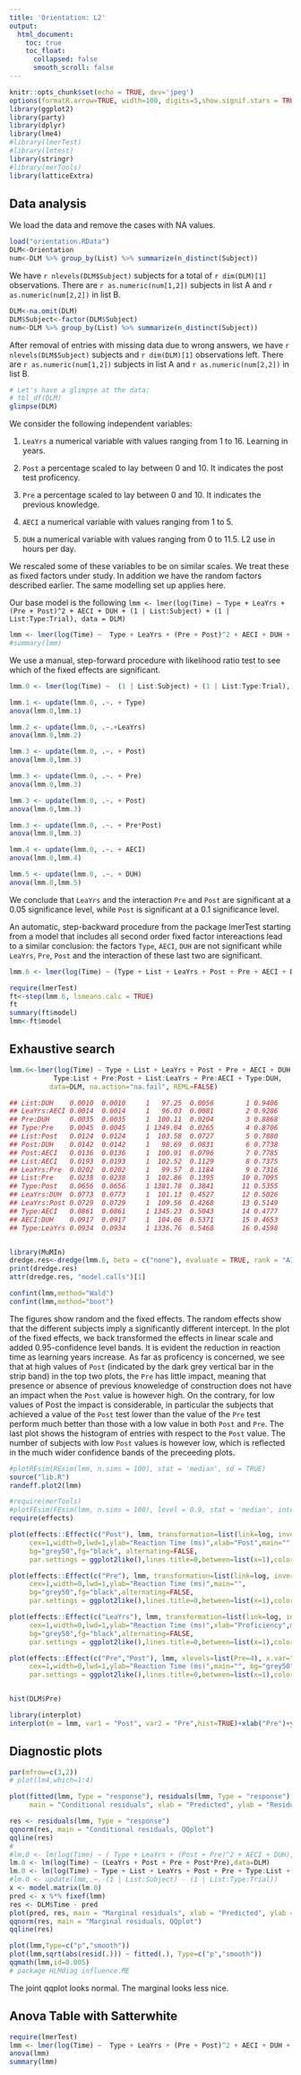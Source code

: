 ```yaml
---
title: 'Orientation: L2'
output:
  html_document:
    toc: true
    toc_float:
      collapsed: false
      smooth_scroll: false
---
```


<!--
Subject -> Subject
Type -> Type
Trial -> Trial
LeaYrs + 
Post <- Post
Pre + 
AECI <- ML2 
DUH
-->

```r
knitr::opts_chunk$set(echo = TRUE, dev='jpeg')
options(formatR.arrow=TRUE, width=100, digits=5,show.signif.stars = TRUE)
library(ggplot2)
library(party)
library(dplyr)
library(lme4)
#library(lmerTest)
#library(lmtest)
library(stringr)
#library(merTools)
library(latticeExtra)
```

## Data analysis

We load the data and remove the cases with NA values.
```r
load("orientation.RData")
DLM<-Orientation
num<-DLM %>% group_by(List) %>% summarize(n_distinct(Subject))
```

We have `r nlevels(DLM$Subject)` subjects for a total of `r dim(DLM)[1]` observations. There are `r as.numeric(num[1,2])` subjects in list A and  `r as.numeric(num[2,2])` in list B.

```r
DLM<-na.omit(DLM)
DLM$Subject<-factor(DLM$Subject)
num<-DLM %>% group_by(List) %>% summarize(n_distinct(Subject))
```

After removal of entries with missing data due to wrong answers, we have `r nlevels(DLM$Subject)` subjects and `r dim(DLM)[1]` observations left. There are `r as.numeric(num[1,2])` subjects in list A and  `r as.numeric(num[2,2])` in list B.

```r
# Let's have a glimpse at the data:
# tbl_df(DLM)
glimpse(DLM)
```


<!--We removed the subjects that had `Post` or `Post2` smaller than 75%. -->

We consider the following independent variables:

1. `LeaYrs` a numerical variable with values ranging from 1 to 16. Learning in years.

2. `Post` a percentage scaled to lay between 0 and 10. It indicates the post test proficency. 

3. `Pre` a percentage scaled to lay between 0 and 10. It indicates the previous knowledge.
<!--- `RPV`  a numerical variable with values ranging from 1 to 4.5.-->
<!--- `AMGE`  a numerical variable with values ranging from 1 to 5.-->

4. `AECI`  a numerical variable with values ranging from 1 to 5.

5. `DUH`  a numerical variable with values ranging from 0 to 11.5. L2 use in hours per day.

We rescaled some of these variables to be on similar scales. We treat these as fixed factors under study. In addition we have the random factors described earlier. The same modelling set up applies here. 

Our base model is the following
`lmm <- lmer(log(Time) ~ Type + LeaYrs + (Pre + Post)^2 + AECI + DUH + (1 | List:Subject) + (1 | List:Type:Trial), data = DLM)`

```r
lmm <- lmer(log(Time) ~  Type + LeaYrs + (Pre + Post)^2 + AECI + DUH + (1 | List:Subject) + (1 | List:Type:Trial), data = DLM, REML=FALSE)
#summary(lmm)
```

We use a  manual, step-forward procedure with likelihood ratio test to see which of the fixed effects are significant.


```r
lmm.0 <- lmer(log(Time) ~  (1 | List:Subject) + (1 | List:Type:Trial), data = DLM)

lmm.1 <- update(lmm.0, .~. + Type)
anova(lmm.0,lmm.1)

lmm.2 <- update(lmm.0, .~.+LeaYrs)
anova(lmm.0,lmm.2)

lmm.3 <- update(lmm.0, .~. + Post) 
anova(lmm.0,lmm.3)

lmm.3 <- update(lmm.0, .~. + Pre) 
anova(lmm.0,lmm.3)

lmm.3 <- update(lmm.0, .~. + Post) 
anova(lmm.0,lmm.3)

lmm.3 <- update(lmm.0, .~. + Pre*Post) 
anova(lmm.0,lmm.3)

lmm.4 <- update(lmm.0, .~. + AECI)
anova(lmm.0,lmm.4)

lmm.5 <- update(lmm.0, .~. + DUH)
anova(lmm.0,lmm.5)
```

We conclude that `LeaYrs` and the interaction `Pre` and `Post` are significant at a 0.05 significance level, while `Post` is significant at a 0.1 significance level.

An automatic, step-backward procedure from the package lmerTest starting from a model that includes all second order fixed factor intereactions lead to a similar conclusion: the factors `Type`, `AECI`, `DUH` are not significant while  `LeaYrs`, `Pre`, `Post` and the interaction of these last two are significant.



```r
lmm.6 <- lmer(log(Time) ~ (Type + List + LeaYrs + Post + Pre + AECI + DUH)^2 + (1|List) + (1 | List:Subject) + (1 | List:Type:Trial), data = DLM, na.action="na.fail",REML=FALSE)

require(lmerTest)
ft<-step(lmm.6, lsmeans.calc = TRUE)
ft
summary(ft$model)
lmm<-ft$model

```

## Exhaustive search

```r
lmm.6<-lmer(log(Time) ~ Type + List + LeaYrs + Post + Pre + AECI + DUH + (1 | List:Subject) + (1 | List:Type:Trial) +
           Type:List + Pre:Post + List:LeaYrs + Pre:AECI + Type:DUH,
          data=DLM, na.action="na.fail", REML=FALSE)

## List:DUH    0.0010  0.0010     1   97.25  0.0056        1 0.9406
## LeaYrs:AECI 0.0014  0.0014     1   96.03  0.0081        2 0.9286
## Pre:DUH     0.0035  0.0035     1  100.11  0.0204        3 0.8868
## Type:Pre    0.0045  0.0045     1 1349.04  0.0265        4 0.8706
## List:Post   0.0124  0.0124     1  103.58  0.0727        5 0.7880
## Post:DUH    0.0142  0.0142     1   98.69  0.0831        6 0.7738
## Post:AECI   0.0136  0.0136     1  100.91  0.0796        7 0.7785
## List:AECI   0.0193  0.0193     1  102.52  0.1129        8 0.7375
## LeaYrs:Pre  0.0202  0.0202     1   99.57  0.1184        9 0.7316
## List:Pre    0.0238  0.0238     1  102.86  0.1395       10 0.7095
## Type:Post   0.0656  0.0656     1 1381.78  0.3841       11 0.5355
## LeaYrs:DUH  0.0773  0.0773     1  101.13  0.4527       12 0.5026
## LeaYrs:Post 0.0729  0.0729     1  109.56  0.4268       13 0.5149
## Type:AECI   0.0861  0.0861     1 1345.23  0.5043       14 0.4777
## AECI:DUH    0.0917  0.0917     1  104.06  0.5371       15 0.4653
## Type:LeaYrs 0.0934  0.0934     1 1336.76  0.5468       16 0.4598


library(MuMIn)
dredge.res<-dredge(lmm.6, beta = c("none"), evaluate = TRUE, rank = "AICc", fixed = NULL, m.lim = NULL,  trace = FALSE)
print(dredge.res)
attr(dredge.res, "model.calls")[1]
```


```r
confint(lmm,method="Wald")
confint(lmm,method="boot")
```


The figures show random and the fixed effects. The random effects show that the different subjects imply a significantly different intercept. In the plot of the fixed effects, we back transformed the effects in linear scale and added 0.95-confidence level bands. It is evident the reduction in reaction time as learning years increase. As far as proficency is concerned, we see that at high values of `Post` (indicated by the dark grey vertical bar in the strip band) in the top two plots, the `Pre` has little impact, meaning that presence or absence of previous knoweledge of construction does not have an impact when the `Post` value is however high.  On the contrary, for low values of Post the impact is considerable, in particular the subjects that achieved a value of the `Post` test lower than the value of the `Pre` test perform much better than those with a low value in both `Post` and `Pre`. The last plot shows the histogram of entries with respect to the `Post` value. The number of subjects with low `Post` values is however low, which is reflected in the much wider confidence bands of the preceeding plots. 



```r
#plotREsim(REsim(lmm, n.sims = 100), stat = 'median', sd = TRUE)
source("lib.R")
randeff.plot2(lmm)
```

```r
#require(merTools)
#plotFEsim(FEsim(lmm, n.sims = 100), level = 0.9, stat = 'median', intercept = FALSE)
require(effects)

plot(effects::Effect(c("Post"), lmm, transformation=list(link=log, inverse=exp)),
     cex=1,width=0,lwd=1,ylab="Reaction Time (ms)",xlab="Post",main="", 
     bg="grey50",fg="black", alternating=FALSE,
     par.settings = ggplot2like(),lines.title=0,between=list(x=1),colors=c("grey35","black"))

plot(effects::Effect(c("Pre"), lmm, transformation=list(link=log, inverse=exp)),
     cex=1,width=0,lwd=1,ylab="Reaction Time (ms)",main="", 
     bg="grey50",fg="black",alternating=FALSE,
     par.settings = ggplot2like(),lines.title=0,between=list(x=1),colors=c("grey35","black")) 

plot(effects::Effect(c("LeaYrs"), lmm, transformation=list(link=log, inverse=exp)),
     cex=1,width=0,lwd=1,ylab="Reaction Time (ms)",xlab="Proficiency",main="",
     bg="grey50",fg="black",alternating=FALSE,
     par.settings = ggplot2like(),lines.title=0,between=list(x=1),colors=c("grey35","black")) 

plot(effects::Effect(c("Pre","Post"), lmm, xlevels=list(Pre=4), x.var="Post", transformation=list(link=log, inverse=exp)),
     cex=1,width=0,lwd=1,ylab="Reaction Time (ms)",main="", bg="grey50",fg="black",alternating=FALSE,
     par.settings = ggplot2like(),lines.title=0,between=list(x=1),colors=c("grey35","black"),layout=c(4,1)) 


hist(DLM$Pre)

library(interplot)
interplot(m = lmm, var1 = "Post", var2 = "Pre",hist=TRUE)+xlab("Pre")+ylab("Post")

```





## Diagnostic plots

```r

par(mfrow=c(3,2))
# plot(lm4,which=1:4)

plot(fitted(lmm, Type = "response"), residuals(lmm, Type = "response"),
     main = "Conditional residuals", xlab = "Predicted", ylab = "Residuals")

res <- residuals(lmm, Type = "response")
qqnorm(res, main = "Conditional residuals, QQplot")
qqline(res)
#
#lm.0 <- lm(log(Time) ~ ( Type + LeaYrs + (Post + Pre)^2 + AECI + DUH), data = DLM)
lm.0 <- lm(log(Time) ~ (LeaYrs + Post + Pre + Post*Pre),data=DLM)
lm.0 <- lm(log(Time) ~ Type + List + LeaYrs + Post + Pre + Type:List + Post:Pre, data=DLM)
#lm.0 <- update(lmm,.~.-(1 | List:Subject) - (1 | List:Type:Trial))
x <- model.matrix(lm.0)
pred <- x %*% fixef(lmm)
res <- DLM$Time - pred
plot(pred, res, main = "Marginal residuals", xlab = "Predicted", ylab = "Residuals")
qqnorm(res, main = "Marginal residuals, QQplot")
qqline(res)

```


```r
plot(lmm,Type=c("p","smooth"))
plot(lmm,sqrt(abs(resid(.))) ~ fitted(.), Type=c("p","smooth"))
qqmath(lmm,id=0.005)
# package HLMdiag influence.ME
```


The joint qqplot looks normal. The marginal looks less nice. 



## Anova Table with Satterwhite 

```r
require(lmerTest)
lmm <- lmer(log(Time) ~  Type + LeaYrs + (Pre + Post)^2 + AECI + DUH + Post*DUH + (1 | List:Subject) + (1 | List:Type:Trial), data = DLM, REML=FALSE)
anova(lmm)
summary(lmm)
```

